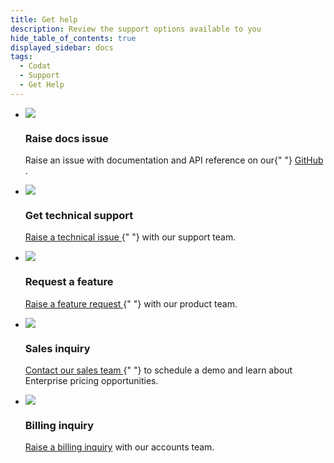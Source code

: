 ```yaml
---
title: Get help
description: Review the support options available to you
hide_table_of_contents: true
displayed_sidebar: docs
tags:
  - Codat
  - Support
  - Get Help
---
```


<div className="container">
  <ul className="card-container">
    <li className="card animation-pulse">
      <div className="header">
        <img src="/img/wp-icons/accounting-2.png" className="mini-icon" />
        <h3>Raise docs issue</h3>
      </div>
      <p>
        Raise an issue with documentation and API reference on our{" "}
        <a href="https://github.com/codatio/codat-docs/issues/new?assignees=&labels=&projects=&template=issue-with-codat-docs.md&title=">
          GitHub
        </a>
        .
      </p>
    </li>
    <li className="card animation-pulse">
      <div className="header">
        <img src="/img/wp-icons/accounting-2.png" className="mini-icon" />
        <h3>Get technical support</h3>
      </div>
      <p>
        <a href="https://codat.zendesk.com/hc/en-gb/requests/new">
          Raise a technical issue
        </a>{" "}
        with our support team.
      </p>
    </li>
    <li className="card">
      <div className="header">
        <img src="/img/wp-icons/Stack.png" className="mini-icon" />
        <h3>Request a feature</h3>
      </div>
      <p>
        <a
          href="https://docs.google.com/forms/d/e/1FAIpQLSfngaDxM3kPQXT_GtIt9MOR55KYRPydjSnHlvYgtSskIM5oDg/viewform"
          target="_blank"
        >
          Raise a feature request
        </a>{" "}
        with our product team.
      </p>
    </li>
    <li className="card">
      <div className="header">
        <img src="/img/wp-icons/Coins.png" className="mini-icon" />
        <h3>Sales inquiry</h3>
      </div>
      <p>
        <a href="https://www.codat.io/#get-in-touch" target="_blank">
          Contact our sales team
        </a>{" "}
        to schedule a demo and learn about Enterprise pricing opportunities.
      </p>
    </li>
    <li className="card">
      <div className="header">
        <img src="/img/wp-icons/CreditCard.png" className="mini-icon" />
        <h3>Billing inquiry</h3>
      </div>
      <p>
        <a href="mailto:AR@codat.io">Raise a billing inquiry</a> with our
        accounts team.
      </p>
    </li>
  </ul>
</div>
